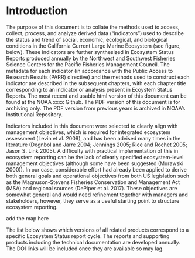 # Introduction

The purpose of this document is to collate the methods used to access, collect, process, and analyze derived data (“indicators”) used to describe the status and trend of social, economic, ecological, and biological conditions in the California Current Large Marine Ecosystem (see figure, below). These indicators are further synthesized in Ecosystem Status Reports produced annually by the Northwest and Southwest Fisheries Science Centers for the Pacific Fisheries Management Council. The metadata for each indicator (in accordance with the Public Access to Research Results (PARR) directive) and the methods used to construct each indicator are described in the subsequent chapters, with each chapter title corresponding to an indicator or analysis present in Ecoystem Status Reports. The most recent and usable html version of this document can be found at the NOAA xxxx Github. The PDF version of this document is for archiving only. The PDF version from previous years is archived in NOAA’s Institutional Repository.

Indicators included in this document were selected to clearly align with management objectives, which is required for integrated ecosystem assessment (Levin et al. 2009), and has been advised many times in the literature (Degnbol and Jarre 2004; Jennings 2005; Rice and Rochet 2005; Jason S. Link 2005). A difficulty with practical implementation of this in ecosystem reporting can be the lack of clearly specified ecosystem-level management objectives (although some have been suggested (Murawski 2000)). In our case, considerable effort had already been applied to derive both general goals and operational objectives from both US legislation such as the Magnuson-Stevens Fisheries Conservation and Management Act (MSA) and regional sources (DePiper et al. 2017). These objectives are somewhat general and would need refinement together with managers and stakeholders, however, they serve as a useful starting point to structure ecosystem reporting.

add the map here

The list below shows which versions of all related products correspond to a specific Ecosystem Status report cycle. The reports and supporting products including the technical documentation are developed annually. The DOI links will be included once they are available so may lag.
